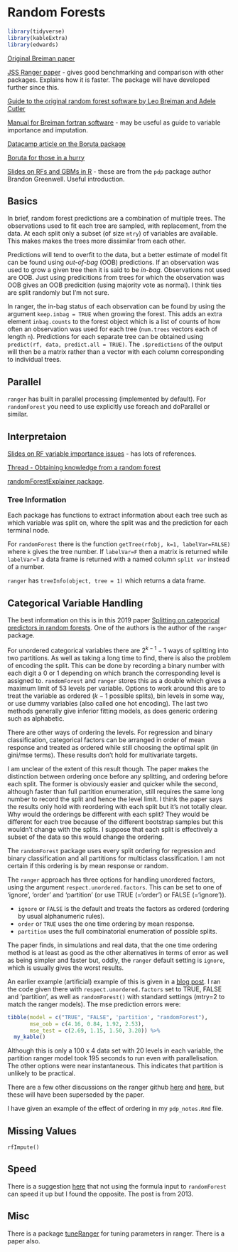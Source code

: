# Random Forests

```r
library(tidyverse)
library(kableExtra)
library(edwards)
```

[Original Breiman paper](https://link.springer.com/article/10.1023/A:1010933404324)

[JSS Ranger paper](https://arxiv.org/abs/1508.04409) - gives good benchmarking and comparison with other packages. Explains how it is faster. The package will have developed further since this. 

[Guide to the original random forest software by Leo Breiman and Adele Cutler](https://www.stat.berkeley.edu/~breiman/RandomForests)

[Manual for Breiman fortran software](https://www.stat.berkeley.edu/~breiman/Using_random_forests_v4.0.pdf) - may be useful as guide to variable importance and imputation.

[Datacamp article on the Boruta package](https://www.datacamp.com/community/tutorials/feature-selection-R-boruta)

[Boruta for those in a hurry](https://cran.r-project.org/web/packages/Boruta/vignettes/inahurry.pdf)

[Slides on RFs and GBMs in R](https://bgreenwell.github.io/MLDay18/MLDay18.html#1) - these are from the `pdp` package author Brandon Greenwell. Useful introduction. 

## Basics

In brief, random forest predictions are a combination of multiple trees. The observations used to fit each tree are sampled, with replacement, from the data. At each split only a subset (of size `mtry`) of variables are available. This makes makes the trees more dissimilar from each other.

Predictions will tend to overfit to the data, but a better estimate of model fit can be found using *out-of-bag* (OOB) predictions. If an observation was used to grow a given tree then it is said to be *in-bag*. Observations not used are OOB. Just using predicitions from trees for which the observation was OOB gives an OOB predicition (using majority vote as normal). I think ties are split randomly but I'm not sure.

In ranger, the in-bag status of each observation can be found by using the argument `keep.inbag = TRUE` when growing the forest. This adds an extra element `inbag.counts` to the forest object which is a list of counts of how often an observation was used for each tree (`num.trees` vectors each of length `n`). Predictions for each separate tree can be obtained using `predict(rf, data, predict.all = TRUE)`. The `.$predictions` of the output will then be a matrix rather than a vector with each column corresponding to individual trees.




## Parallel

`ranger` has built in parallel processing (implemented by default). For `randomForest` you need to use explicitly use foreach and doParallel or similar.

## Interpretaion

[Slides on RF variable importance issues](http://www.statistik.uni-dortmund.de/useR-2008/slides/Strobl+Zeileis.pdf) - has lots of references. 

[Thread - Obtaining knowledge from a random forest](https://stats.stackexchange.com/questions/21152/obtaining-knowledge-from-a-random-forest)

[randomForestExplainer package](https://cran.rstudio.com/web/packages/randomForestExplainer/vignettes/randomForestExplainer.html).

### Tree Information

Each package has functions to extract information about each tree such as which variable was split on, where the split was and the prediction for each terminal node.

For `randomForest` there is the function `getTree(rfobj, k=1, labelVar=FALSE)` where `k` gives the tree number. If `labelVar=F` then a matrix is returned while `labelVar=T` a data frame is returned with a named column `split var` instead of a number.  

`ranger` has `treeInfo(object, tree = 1)` which returns a data frame.

## Categorical Variable Handling

The best information on this is in this 2019 paper [Splitting on categorical predictors in random forests](https://www.ncbi.nlm.nih.gov/pmc/articles/PMC6368971/). One of the authors is the author of the `ranger` package. 

For unordered categorical variables there are $2^{k-1}-1$ ways of splitting into two partitions. As well as taking a long time to find, there is also the problem of encoding the split. This can be done by recording a binary number with each digit a 0 or 1 depending on which branch the corresponding level is assigned to. `randomForest` and `ranger` stores this as a double which gives a maximum limit of 53 levels per variable. Options to work around this are to treat the variable as ordered ($k-1$ possible splits), bin levels in some way, or use dummy variables (also called one hot encoding). The last two methods generally give inferior fitting models, as does generic ordering such as alphabetic. 

There are other ways of ordering the levels. For regression and binary classification, categorical factors can be arranged in order of mean response and treated as ordered while still choosing the optimal split (in gini/mse terms). These results don't hold for multivariate targets.

I am unclear of the extent of this result though. The paper makes the distinction between ordering once before any splitting, and ordering before each split. The former is obviously easier and quicker while the second, although faster than full partition enumeration, still requires the same long number to record the split and hence the level limit. I think the paper says the results only hold with reordering with each split but it's not totally clear. Why would the orderings be different with each split? They would be different for each tree because of the different bootstrap samples but this wouldn't change with the splits. I suppose that each split is effectively a subset of the data so this would change the ordering.

The `randomForest` package uses every split ordering for regression and binary classification and all partitions for multiclass classification. I am not certain if this ordering is by mean response or random.

The `ranger` approach has three options for handling unordered factors, using the argument `respect.unordered.factors`. This can be set to one of 'ignore', 'order' and 'partition' (or use TRUE (='order') or FALSE (='ignore')). 

+ `ignore` or `FALSE` is the default and treats the factors as ordered (ordering by usual alphanumeric rules). 
+ `order` or `TRUE` uses the one time ordering by mean response.
+ `partition` uses the full combinatorial enumeration of possible splits.

The paper finds, in simulations and real data, that the one time ordering method is at least as good as the other alternatives in terms of error as well as being simpler and faster but, oddly, the `ranger` default setting is `ignore`, which is usually gives the worst results.

An earlier example (artificial) example of this is given in a [blog post](http://www.win-vector.com/blog/2016/05/on-ranger-respect-unordered-factors/). I ran the code given there with `respect.unordered.factors` set to TRUE, FALSE and 'partition', as well as `randomForest()` with standard settings (mtry=2 to match the ranger models). The mse prediction errors were:

```r
tibble(model = c("TRUE", "FALSE", 'partition', "randomForest"), 
       mse_oob = c(4.16, 0.84, 1.92, 2.53),
       mse_test = c(2.69, 1.15, 1.50, 3.20)) %>% 
  my_kable()
```

Although this is only a 100 x 4 data set with 20 levels in each variable, the partition ranger model took 195 seconds to run even with parallelisation. The other options were near instantaneous. This indicates that partition is unlikely to be practical. 

There are a few other discussions on the ranger github [here](https://github.com/imbs-hl/ranger/issues/36) and [here](https://github.com/mlr-org/mlr/pull/918), but these will have been superseded by the paper.

I have given an example of the effect of ordering in my `pdp_notes.Rmd` file.

## Missing Values

`rfImpute()`

## Speed

There is a suggestion [here](https://stats.stackexchange.com/questions/37370/random-forest-computing-time-in-r) that not using the formula input to `randomForest` can speed it up but I found the opposite. The post is from 2013.

## Misc

There is a package [tuneRanger](https://rdrr.io/cran/tuneRanger/f/README.md) for tuning parameters in ranger. There is a paper also.
